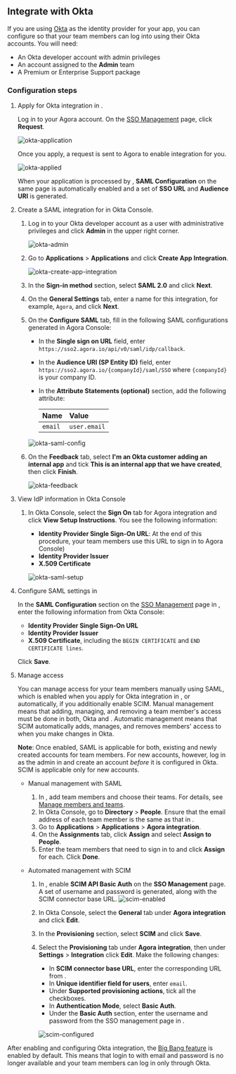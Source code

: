 
## Integrate with Okta

If you are using [Okta](https://www.okta.com/) as the identity provider for your app, you can configure <Vg k="CONSOLE" /> so that your team members can log into <Vg k="COMPANY" /> using their Okta accounts. You will need:

- An Okta developer account with admin privileges
- An <Vg k="COMPANY" /> account assigned to the **Admin** team
- A Premium or Enterprise <Vg k="COMPANY" /> Support package

### Configuration steps

1. Apply for Okta integration in <Vg k="CONSOLE" />.

   Log in to your Agora account. On the [SSO Management](https://console.agora.io/settings/m_sso) page, click **Request**.

   ![okta-application](/images/common/okta-application.png)

   Once you apply, a request is sent to Agora to enable integration for you.

   ![okta-applied](/images/common/okta-applied.png)

   When your application is processed by <Vg k="COMPANY" />, **SAML Configuration** on the same page is automatically enabled and a set of **SSO URL** and **Audience URI** is generated.

1. Create a SAML integration for <Vg k="COMPANY" /> in Okta Console.

   1. Log in to your Okta developer account as a user with administrative privileges and click **Admin** in the upper right corner.

      ![okta-admin](/images/common/okta-admin.png)

   1. Go to **Applications** > **Applications** and click **Create App Integration**.

      ![okta-create-app-integration](/images/common/okta-create-app-integration.png)

   1. In the **Sign-in method** section, select **SAML 2.0** and click **Next**.

   1. On the **General Settings** tab, enter a name for this integration, for example, `Agora`, and click **Next**.

   1. On the **Configure SAML** tab, fill in the following SAML configurations generated in Agora Console:

      - In the **Single sign on URL** field, enter `https://sso2.agora.io/api/v0/saml/idp/callback`.
      - In the **Audience URI (SP Entity ID)** field, enter `https://sso2.agora.io/{companyId}/saml/SSO` where `{companyId}` is your company ID.
      - In the **Attribute Statements (optional)** section, add the following attribute:

        |Name             |Value                |
        |:----------------|:--------------------|
        |`email`|`user.email`|

      ![okta-saml-config](/images/common/okta-saml-config.png)

   1. On the **Feedback** tab, select **I'm an Okta customer adding an internal app** and tick **This is an internal app that we have created**, then click **Finish**.

      ![okta-feedback](/images/common/okta-feedback.png)

1. View IdP information in Okta Console

   1. In Okta Console, select the **Sign On** tab for Agora integration and click **View Setup Instructions**. You see the following information:

      - **Identity Provider Single Sign-On URL**: At the end of this procedure, your team members use this URL to sign in to Agora Console)
      - **Identity Provider Issuer**
      - **X.509 Certificate**

      ![okta-saml-setup](/images/common/okta-saml-setup.png)

1. Configure SAML settings in <Vg k="CONSOLE" />

   In the **SAML Configuration** section on the [SSO Management](https://console.agora.io/settings/m_sso) page in <Vg k="CONSOLE" />, enter the following information from Okta Console:

      - **Identity Provider Single Sign-On URL**
      - **Identity Provider Issuer**
      - **X.509 Certificate**, including the `BEGIN CERTIFICATE` and `END CERTIFICATE lines`.

   Click **Save**.

1. Manage access

   You can manage access for your team members manually using SAML, which is enabled when you apply for Okta
   integration in <Vg k="CONSOLE" />, or automatically, if you additionally enable SCIM. Manual management means that adding, managing, and removing a team member's access must be done in both, Okta and <Vg k="CONSOLE" />. Automatic management means that SCIM automatically adds, manages, and removes members' access to <Vg k="CONSOLE" /> when you make changes in Okta.

   **Note**: Once enabled, SAML is applicable for both, existing and newly created <Vg k="COMPANY" /> accounts for team members. For new accounts, however, log in as the admin in <Vg k="CONSOLE" /> and create an account *before* it is configured in Okta. SCIM is applicable only for new accounts.

   - Manual management with SAML

     1. In <Vg k="CONSOLE" />, add team members and choose their teams. For details, see [Manage members and teams](#manage-members-and-teams).
     1. In Okta Console, go to **Directory** > **People**. Ensure that the email address of each team member is the same as that in <Vg k="CONSOLE" />.
     1. Go to **Applications** > **Applications** > **Agora integration**.
     1. On the **Assignments** tab, click **Assign** and select **Assign to People**.
     1. Enter the team members that need to sign in to <Vg k="CONSOLE" /> and click **Assign** for each. Click **Done**.

   - Automated management with SCIM

     1. In <Vg k="CONSOLE" />, enable **SCIM API Basic Auth** on the **SSO Management** page. A set of username and password is generated, along with the SCIM connector base URL.
        ![scim-enabled](/images/common/scim-enabled.png)
     1. In Okta Console, select the **General** tab under **Agora integration** and click **Edit**.
     1. In the **Provisioning** section, select **SCIM** and click **Save**.
     1. Select the **Provisioning** tab under **Agora integration**, then under **Settings** > **Integration** click **Edit**. Make the following changes:
        - In **SCIM connector base URL**, enter the corresponding URL from <Vg k="CONSOLE" />.
        - In **Unique identifier field for users**, enter `email`.
        - Under **Supported provisioning actions**, tick all the checkboxes.
        - In **Authentication Mode**, select **Basic Auth**.
        - Under the **Basic Auth** section, enter the username and password from the SSO management page in <Vg k="CONSOLE" />.

        ![scim-configured](/images/common/scim-configured.png)

After enabling and configuring Okta integration, the [Big Bang feature](https://help.okta.com/oie/en-us/content/topics/reference/glossary.htm) is enabled by default. This means that login
to <Vg k="CONSOLE" /> with email and password is no longer available and your team members can log in only through Okta.
